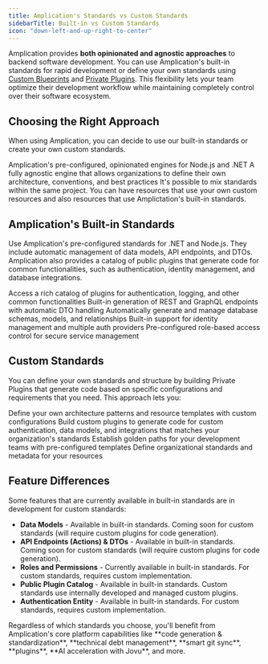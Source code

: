 ```yaml
---
title: Amplication's Standards vs Custom Standards
sidebarTitle: Built-in vs Custom Standards
icon: "down-left-and-up-right-to-center"
---
```


Amplication provides **both opinionated and agnostic approaches** to backend software development.
You can use Amplication's built-in standards for rapid development or define your own standards using [Custom Blueprints](/day-zero/blueprints) and [Private Plugins](/day-zero/private-plugins).
This flexibility lets your team optimize their development workflow while maintaining completely control over their software ecosystem.

## Choosing the Right Approach

When using Amplication, you can decide to use our built-in standards or create your own custom standards.

<CardGroup cols={2}>
  <Card
    title="Built-in Standards"
    icon="gear"
  >
  Amplication's pre-configured, opinionated engines for Node.js and .NET
  </Card>
  <Card
    title="Custom Standards"
    icon="code"
  >
  A fully agnostic engine that allows organizations to define their own architecture, conventions, and best practices
  </Card>
</CardGroup>

<Tip>
It's possible to mix standards within the same project. You can have resources that use your own custom resources and also resources that use Amplictation's built-in standards.
</Tip>

## Amplication's Built-in Standards

Use Amplication's pre-configured standards for .NET and Node.js. They include automatic management of data models, API endpoints, and DTOs. Amplication also provides a catalog of public plugins that generate code for common functionalities, such as authentication, identity management, and database integrations.

<CardGroup cols={2}>
  <Card
    title="Plugin Library"
    icon="plug"
    href="/day-one/use-plugins"
  >
    Access a rich catalog of plugins for authentication, logging, and other common functionalities
  </Card>
  <Card
    title="API Management"
    icon="code"
    href="/day-one/custom-types-actions"
  >
    Built-in generation of REST and GraphQL endpoints with automatic DTO handling
  </Card>
  <Card
    title="Data Modeling"
    icon="database"
    href="/day-one/entities"
  >
    Automatically generate and manage database schemas, models, and relationships
  </Card>
  <Card
    title="Authentication"
    icon="shield-check"
    href="/day-one/authentication-explained"
  >
    Built-in support for identity management and multiple auth providers
  </Card>
  <Card
    title="Roles & Permissions"
    icon="person"
    href="/day-one/roles-permissions"
  >
    Pre-configured role-based access control for secure service management
  </Card>
</CardGroup>

## Custom Standards

You can define your own standards and structure by building Private Plugins that generate code based on specific configurations and requirements that you need.
This approach lets you:

<CardGroup cols={2}>
  <Card
    title="Custom Blueprints"
    icon='diagram-lean-canvas'
    href="/day-zero/blueprints"
  >
    Define your own architecture patterns and resource templates with custom configurations
  </Card>
  <Card
    title="Private Plugins"
    icon="plug"
    href="/day-zero/private-plugins"
  >
    Build custom plugins to generate code for custom authentication, data models, and integrations that matches your organization's standards
  </Card>
  <Card
    title="Live Templates"
    icon="layer-group"
    href="/day-zero/live-templates"
  >
    Establish golden paths for your development teams with pre-configured templates
  </Card>
  <Card
    title="Catalog Properties"
    icon="tag"
    href="/day-zero/catalog-properties"
  >
    Define organizational standards and metadata for your resources
  </Card>
</CardGroup>

## Feature Differences

Some features that are currently available in built-in standards are in development for custom standards:

* **Data Models** - Available in built-in standards. Coming soon for custom standards (will require custom plugins for code generation).
* **API Endpoints (Actions) & DTOs** - Available in built-in standards. Coming soon for custom standards (will require custom plugins for code generation).
* **Roles and Permissions** - Currently available in built-in standards. For custom standards, requires custom implementation.
* **Public Plugin Catalog** - Available in built-in standards. Custom standards use internally developed and managed custom plugins.
* **Authentication Entity** - Available in built-in standards. For custom standards, requires custom implementation.

<Note>
Regardless of which standards you choose, you'll benefit from Amplication's core platform capabilities like **code generation & standardization**, **technical debt management**, **smart git sync**, **plugins**, **AI acceleration with Jovu**, and more.
</Note>